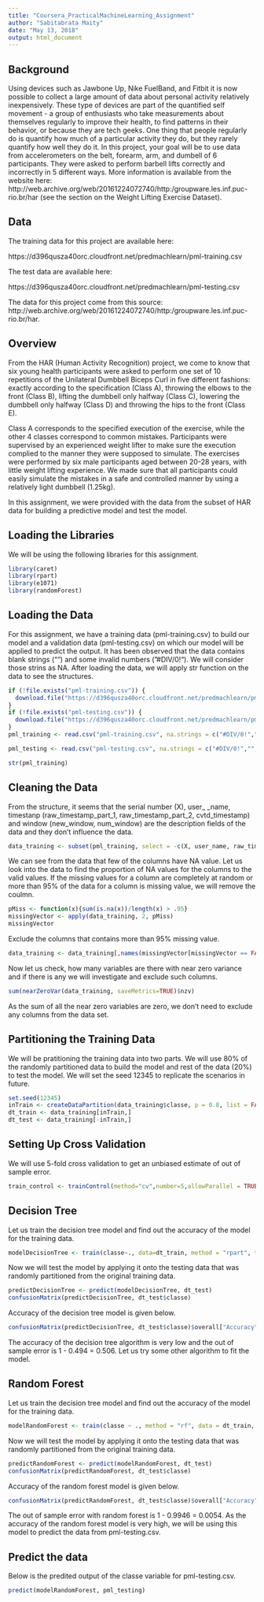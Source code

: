 ---
title: "Coursera_PracticalMachineLearning_Assignment"
author: "Sabitabrata Maity"
date: "May 13, 2018"
output: html_document
---

## Background

Using devices such as Jawbone Up, Nike FuelBand, and Fitbit it is now possible to collect a large amount of data about personal activity relatively inexpensively. These type of devices are part of the quantified self movement - a group of enthusiasts who take measurements about themselves regularly to improve their health, to find patterns in their behavior, or because they are tech geeks. One thing that people regularly do is quantify how much of a particular activity they do, but they rarely quantify how well they do it. In this project, your goal will be to use data from accelerometers on the belt, forearm, arm, and dumbell of 6 participants. They were asked to perform barbell lifts correctly and incorrectly in 5 different ways. More information is available from the website here: http://web.archive.org/web/20161224072740/http:/groupware.les.inf.puc-rio.br/har (see the section on the Weight Lifting Exercise Dataset).

## Data

The training data for this project are available here:

https://d396qusza40orc.cloudfront.net/predmachlearn/pml-training.csv

The test data are available here:

https://d396qusza40orc.cloudfront.net/predmachlearn/pml-testing.csv


The data for this project come from this source: http://web.archive.org/web/20161224072740/http:/groupware.les.inf.puc-rio.br/har.

## Overview

From the HAR (Human Activity Recognition) project, we come to know that six young health participants were asked to perform one set of 10 repetitions of the Unilateral Dumbbell Biceps Curl in five different fashions: exactly according to the specification (Class A), throwing the elbows to the front (Class B), lifting the dumbbell only halfway (Class C), lowering the dumbbell only halfway (Class D) and throwing the hips to the front (Class E).

Class A corresponds to the specified execution of the exercise, while the other 4 classes correspond to common mistakes. Participants were supervised by an experienced weight lifter to make sure the execution complied to the manner they were supposed to simulate. The exercises were performed by six male participants aged between 20-28 years, with little weight lifting experience. We made sure that all participants could easily simulate the mistakes in a safe and controlled manner by using a relatively light dumbbell (1.25kg).

In this assignment, we were provided with the data from the subset of HAR data for building a predictive model and test the model.

## Loading the Libraries

We will be using the following libraries for this assignment.

```{r message=FALSE}
library(caret)
library(rpart)
library(e1071)
library(randomForest)
```

## Loading the Data

For this assignment, we have a training data (pml-training.csv) to build our model and a validation data (pml-testing.csv) on which our model will be applied to predict the output. It has been observed that the data contains blank strings ("") and some invalid numbers ("#DIV/0!"). We will consider those strins as NA. After loading the data, we will apply str function on the data to see the structures.

```{r}
if (!file.exists("pml-training.csv")) {
  download.file("https://d396qusza40orc.cloudfront.net/predmachlearn/pml-training.csv" ,"pml-training.csv",method="auto")
}
if (!file.exists("pml-testing.csv")) {
  download.file("https://d396qusza40orc.cloudfront.net/predmachlearn/pml-testing.csv" ,"pml-testing.csv",method="auto")
}
pml_training <- read.csv("pml-training.csv", na.strings = c("#DIV/0!","","NA"))

pml_testing <- read.csv("pml-testing.csv", na.strings = c("#DIV/0!","","NA"))

str(pml_training)
```

## Cleaning the Data

From the structure, it seems that the serial number (X), user_ _name, timestanp (raw_timestamp_part_1, raw_timestamp_part_2, cvtd_timestamp) and window (new_window, num_window) are the description fields of the data and they don't influence the data.

```{r}
data_training <- subset(pml_training, select = -c(X, user_name, raw_timestamp_part_1, raw_timestamp_part_2, cvtd_timestamp, new_window, num_window))

```

We can see from the data that few of the columns have NA value. Let us look into the data to find the proportion of NA values for the columns to the valid values. If the missing values for a column are completely at random or more than 95% of the data for a column is missing value, we will remove the coulmn.

```{r}
pMiss <- function(x){sum(is.na(x))/length(x) > .95}
missingVector <- apply(data_training, 2, pMiss)
missingVector
```

Exclude the columns that contains more than 95% missing value.

```{r}
data_training <- data_training[,names(missingVector[missingVector == FALSE])]
```
Now let us check, how many variables are there with near zero variance and if there is any we will investigate and exclude such columns.

```{r}
sum(nearZeroVar(data_training, saveMetrics=TRUE)$nzv)
```

As the sum of all the near zero variables are zero, we don't need to exclude any columns from the data set. 

## Partitioning the Training Data

We will be pratitioning the training data into two parts. We will use 80% of the randomly partitioned data to build the model and rest of the data (20%) to test the model. We will set the seed 12345 to replicate the scenarios in future.

```{r}
set.seed(12345)
inTrain <- createDataPartition(data_training$classe, p = 0.8, list = FALSE)
dt_train <- data_training[inTrain,]
dt_test <- data_training[-inTrain,]
```

## Setting Up Cross Validation

We will use 5-fold cross validation to get an unbiased estimate of out of sample error.

```{r}
train_control <- trainControl(method="cv",number=5,allowParallel = TRUE)
```
## Decision Tree

Let us train the decision tree model and find out the accuracy of the model for the training data.

```{r}
modelDecisionTree <- train(classe~., data=dt_train, method = "rpart", trControl = train_control )
```

Now we will test the model by applying it onto the testing data that was randomly partitioned from the original training data.

```{r}
predictDecisionTree <- predict(modelDecisionTree, dt_test)
confusionMatrix(predictDecisionTree, dt_test$classe)
```

Accuracy of the decision tree model is given below.

```{r}
confusionMatrix(predictDecisionTree, dt_test$classe)$overall["Accuracy"]
```

The accuracy of the decision tree algorithm is very low and the out of sample error is 1 - 0.494 = 0.506. Let us try some other algorithm to fit the model.

## Random Forest

Let us train the decision tree model and find out the accuracy of the model for the training data.

```{r}
modelRandomForest <- train(classe ~ ., method = "rf", data = dt_train, trControl = train_control)
```

Now we will test the model by applying it onto the testing data that was randomly partitioned from the original training data.

```{r}
predictRandomForest <- predict(modelRandomForest, dt_test)
confusionMatrix(predictRandomForest, dt_test$classe)
```

Accuracy of the random forest model is given below.

```{r}
confusionMatrix(predictRandomForest, dt_test$classe)$overall["Accuracy"]
```

The out of sample error with random forest is 1 - 0.9946 = 0.0054. As the accuracy of the random forest model is very high, we will be using this model to predict the data from pml-testing.csv.

## Predict the data

Below is the predited output of the classe variable for pml-testing.csv.

```{r}
predict(modelRandomForest, pml_testing)
```

